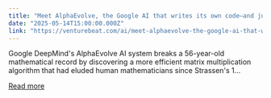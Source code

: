 ```yaml
---
title: "Meet AlphaEvolve, the Google AI that writes its own code—and just saved millions in computing costs"
date: "2025-05-14T15:00:00.000Z"
link: "https://venturebeat.com/ai/meet-alphaevolve-the-google-ai-that-writes-its-own-code-and-just-saved-millions-in-computing-costs/"
---
```


Google DeepMind's AlphaEvolve AI system breaks a 56-year-old mathematical record by discovering a more efficient matrix multiplication algorithm that had eluded human mathematicians since Strassen's 1...

[Read more](https://venturebeat.com/ai/meet-alphaevolve-the-google-ai-that-writes-its-own-code-and-just-saved-millions-in-computing-costs/)
